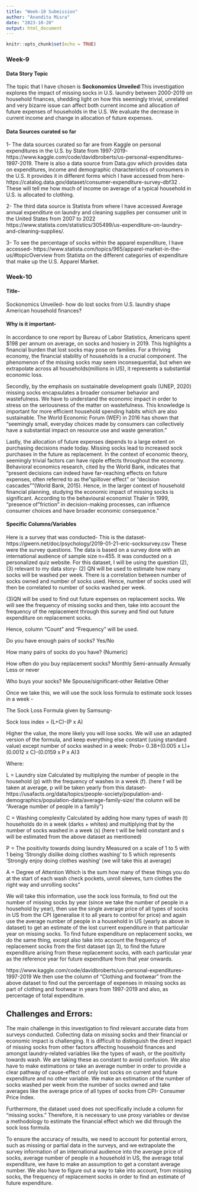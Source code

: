 ```yaml
---
title: "Week-10 Submission"
author: "Anandita Misra"
date: "2023-10-20"
output: html_document
---
```


```r
knitr::opts_chunk$set(echo = TRUE)
```

### Week-9

#### Data Story Topic
The topic that I have chosen is **Sockonomics Unveiled**:This investigation explores the impact of missing socks in U.S. laundry between 2000-2019 on household finances, shedding light on how this seemingly trivial, unrelated and very bizarre issue can affect both current income and allocation of future expenses of households in the U.S. We evaluate the decrease in current income and change in allocation of future expenses. 

#### Data Sources curated so far
1- The data sources curated so far are from Kaggle on personal expenditures in the U.S. by State from 1997-2019- https://www.kaggle.com/code/davidbroberts/us-personal-expenditures-1997-2019. There is also a data source from Data.gov which provides data on expenditures, income and demographic characteristics of consumers in the U.S. It provides it in different forms which I have accessed from here- https://catalog.data.gov/dataset/consumer-expenditure-survey-dbf32 . These will tell me how much of income on average of a typical household in U.S. is allocated to clothing. 

2- The third data source is Statista from where I have accessed Average annual expenditure on laundry and cleaning supplies per consumer unit in the United States from 2007 to 2022 https://www.statista.com/statistics/305499/us-expenditure-on-laundry-and-cleaning-supplies/. 

3- To see the percentage of socks within the apparel expenditure, I have accessed- https://www.statista.com/topics/965/apparel-market-in-the-us/#topicOverview from Statista on the different categories of expenditure that make up the U.S. Apparel Market. 




### Week-10

#### Title- 

Sockonomics Unveiled- how do lost socks from U.S. laundry shape American household finances? 


#### Why is it important- 

In accordance to one report by Bureau of Labor Statistics, Americans spent $198 per annum on average, on socks and hosiery in 2019. This highlights a financial burden that lost socks may pose on families. For a thriving economy, the financial stability of households is a crucial component. The phenomenon of the missing socks may seem inconsequential, but when we extrapolate across all households(millions in US), it represents a substantial economic loss. 

Secondly, by the emphasis on sustainable development goals (UNEP, 2020) missing socks encapsulates a broader consumer behavior and wastefulness. We have to understand the economic impact in order to stress on the seriousness of the matter on wastefulness. This knowledge is important for more efficient household spending habits which are also sustainable. The World Economic Forum (WEF) in 2016 has shown that “seemingly small, everyday choices made by consumers can collectively have a substantial impact on resource use and waste generation.” 

Lastly, the allocation of future expenses depends to a large extent on purchasing decisions made today. Missing socks lead to increased sock purchases in the future as replacement. In the context of economic theory, seemingly trivial factors can have ripple effects throughout the economy. Behavioral economics research, cited by the World Bank, indicates that “present decisions can indeed have far-reaching effects on future expenses, often referred to as the "spillover effect" or "decision cascades"”(World Bank, 2015). Hence, in the larger context of household financial planning, studying the economic impact of missing socks is significant. According to the behavioural economist Thaler in 1999, “presence of "friction" in decision-making processes, can influence consumer choices and have broader economic consequence.” 




#### Specific Columns/Variables
Here is a survey that was conducted- 
This is the dataset- https://gwern.net/doc/psychology/2019-01-21-eric-socksurvey.csv
These were the survey questions. The data is based on a survey done with an international audience of sample size n=455. It was conducted on a personalized quiz website. For this dataset, I will be using the question (2), (3) relevant to my data story- (2) QN will be used to estimate how many socks will be washed per week. There is a correlation between number of socks owned and number of socks used. Hence, number of socks used will then be correlated to number of socks washed per week. 

(3)QN will be used to find out future expenses on replacement socks. We will see the frequency of missing socks and then, take into account the frequency of the replacement through this survey and find out future expenditure on replacement socks. 

Hence, column “Count” and “Frequency” will be used. 

Do you have enough pairs of socks?
Yes/No

How many pairs of socks do you have?
(Numeric)

How often do you buy replacement socks?
Monthly
Semi-annually
Annually
Less or never

Who buys your socks? 
Me
Spouse/significant-other
Relative
Other


Once we take this, we will use the sock loss formula to estimate sock losses in a week - 

The Sock Loss Formula given by Samsung- 
 
Sock loss index = (L+C)-(P x A)
 
Higher the value, the more likely you will lose socks. We will use an adapted version of the formula, and keep everything else constant (using standard value) except number of socks washed in a week: 
Prob= 0.38+(0.005 x L)+(0.0012 x C)-(0.0159 x P x A)3
 
Where:
 
L = Laundry size
Calculated by multiplying the number of people in the household (p) with the frequency of washes in a week (f). (here f will be taken at average, p will be taken yearly from this dataset- https://usafacts.org/data/topics/people-society/population-and-demographics/population-data/average-family-size/
the column will be "Average number of people in a family")
 
C = Washing complexity
Calculated by adding how many types of wash (t) households do in a week (darks + whites) and multiplying that by the number of socks washed in a week (s) (here t will be held constant and s will be estimated from the above dataset as mentioned)
 
P = The positivity towards doing laundry
Measured on a scale of 1 to 5 with 1 being ‘Strongly dislike doing clothes washing’ to 5 which represents ‘Strongly enjoy doing clothes washing’ (we will take this at average)
 
A = Degree of Attention
Which is the sum how many of these things you do at the start of each wash check pockets, unroll sleeves, turn clothes the right way and unrolling socks”


We will take this information, use the sock loss formula, to find out the number of missing socks by year (since we take the number of people in a household by year), then use the single average price of all types of socks in US from the CPI (generalise it to all years to control for price) and again use the average number of people in a household in US (yearly as above in dataset) to get an estimate of the lost current  expenditure in that particular year on missing socks. To find future expenditure on replacement socks, we do the same thing, except also take into account the frequency of replacement socks from the first dataset (qn 3), to find the future expenditure arising from these replacement socks, with each particular year as the reference year for future expenditure from that year onwards. 


https://www.kaggle.com/code/davidbroberts/us-personal-expenditures-1997-2019
We then use the column of "Clothing and footwear" from the above dataset to find out the percentage of expenses in missing socks as part of clothing and footwear in years from 1997-2019 and also, as percentage of total expenditure. 






## Challenges and Errors:
The main challenge in this investigation to find relevant accurate data from surveys conducted. Collecting data on missing socks and their financial or economic impact is challenging. It is difficult to distinguish the direct impact of missing socks from other factors affecting household finances and amongst laundry-related variables like the types of wash, or the positivity towards wash. We are taking these as constant to avoid confusion. We also have to make estimations or take an average number in order to provide a clear pathway of cause-effect of only lost socks on current and future expenditure and no other variable. We make an estimation of the number of socks washed per week from the number of socks owned and take averages like the average price of all types of socks from CPI- Consumer Price Index. 

Furthermore, the dataset used does not specifically include a column for "missing socks." Therefore, it is necessary to use proxy variables or devise a methodology to estimate the financial effect which we did through the sock loss formula. 

To ensure the accuracy of results, we need to account for potential errors, such as missing or partial data in the surveys, and we extrapolate the survey information of an international audience into the average price of socks, average number of people in a household in US, the average total expenditure, we have to make an assumption to get a constant average number. We also have to figure out a way to take into account, from missing socks, the frequency of replacement socks in order to find an estimate of future expenditure. 





